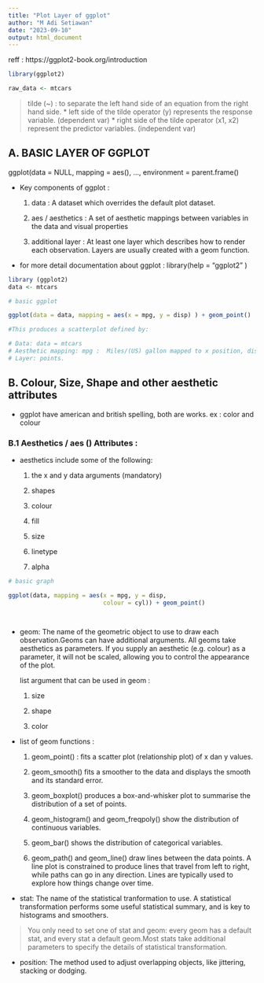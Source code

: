 ```yaml
---
title: "Plot Layer of ggplot"
author: "M Adi Setiawan"
date: "2023-09-10"
output: html_document
---
```

reff : https://ggplot2-book.org/introduction

```r
library(ggplot2)
```

```r
raw_data <- mtcars
```

> tilde (~) : to separate the left hand side of an equation from the right hand side.
* left side of the tilde operator (y) represents the response variable. (dependent var)
* right side of the tilde operator (x1, x2) represent the predictor variables. (independent var)


## A. BASIC LAYER OF GGPLOT

ggplot(data = NULL, mapping = aes(), ..., environment = parent.frame()

* Key components of ggplot : 
  
  1. data :  A dataset which overrides the default plot dataset.
  
  2. aes / aesthetics : A set of aesthetic mappings between variables in the data and visual properties
  
  3. additional layer : At least one layer which describes how to render each observation. Layers are usually created with a geom function.

* for more detail documentation about ggplot :  library(help = "ggplot2" )

```r
library (ggplot2)
data <- mtcars

# basic ggplot

ggplot(data = data, mapping = aes(x = mpg, y = disp) ) + geom_point()

#This produces a scatterplot defined by:

# Data: data = mtcars
# Aesthetic mapping: mpg : 	Miles/(US) gallon mapped to x position, disp : displacement (cu.in.) to y position.
# Layer: points.

```

## B. Colour, Size, Shape and other aesthetic attributes

* ggplot have american and british spelling, both are works. ex : color and colour


### B.1 Aesthetics / aes () Attributes :

* aesthetics include some of the following:
    
  1. the x and y data arguments (mandatory)
    
  2. shapes
    
  3. colour
    
  4. fill
    
  5. size
    
  6. linetype
    
  7. alpha

```r

# basic graph

ggplot(data, mapping = aes(x = mpg, y = disp, 
                           colour = cyl)) + geom_point()




```


* geom: The name of the geometric object to use to draw each observation.Geoms can have additional arguments. All geoms take aesthetics as parameters. If you supply an aesthetic (e.g. colour) as a parameter, it will not be scaled, allowing you to control the appearance of the plot.
  
  list argument that can be used in geom :
  1. size
  
  2. shape
  
  3. color 

* list of geom functions : 
  1. geom_point() : fits a scatter plot (relationship plot) of x dan y values.
  
  2. geom_smooth() fits a smoother to the data and displays the smooth and its standard error.

  3. geom_boxplot() produces a box-and-whisker plot to summarise the distribution of a set of points.

  4. geom_histogram() and geom_freqpoly() show the distribution of continuous variables.

  5. geom_bar() shows the distribution of categorical variables.

  6. geom_path() and geom_line() draw lines between the data points. A line plot is constrained to produce lines that travel from left to right, while paths can go in any direction. Lines are typically used to explore how things change over time.


* stat: The name of the statistical tranformation to use. A statistical transformation performs some useful statistical summary, and is key to histograms and smoothers.

> You only need to set one of stat and geom: every geom has a default stat, and every stat a default geom.Most stats take additional parameters to specify the details of statistical transformation.

* position: The method used to adjust overlapping objects, like jittering, stacking or dodging.


```r



```